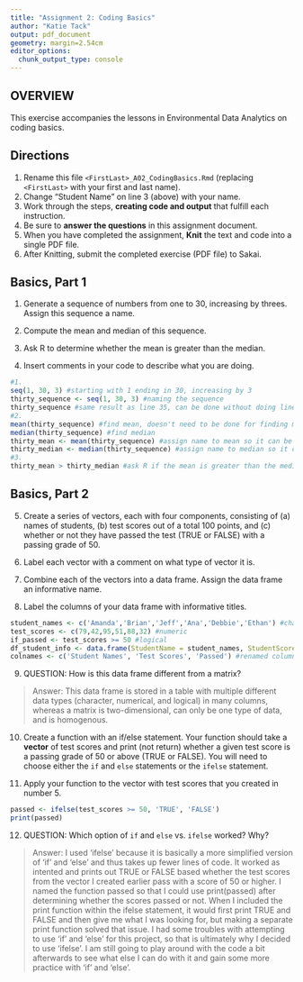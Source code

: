 ```yaml
---
title: "Assignment 2: Coding Basics"
author: "Katie Tack"
output: pdf_document
geometry: margin=2.54cm
editor_options: 
  chunk_output_type: console
---
```


## OVERVIEW

This exercise accompanies the lessons in Environmental Data Analytics on coding basics.

## Directions

1.  Rename this file `<FirstLast>_A02_CodingBasics.Rmd` (replacing `<FirstLast>` with your first and last name).
2.  Change "Student Name" on line 3 (above) with your name.
3.  Work through the steps, **creating code and output** that fulfill each instruction.
4.  Be sure to **answer the questions** in this assignment document.
5.  When you have completed the assignment, **Knit** the text and code into a single PDF file.
6.  After Knitting, submit the completed exercise (PDF file) to Sakai.

## Basics, Part 1

1.  Generate a sequence of numbers from one to 30, increasing by threes. Assign this sequence a name.

2.  Compute the mean and median of this sequence.

3.  Ask R to determine whether the mean is greater than the median.

4.  Insert comments in your code to describe what you are doing.

```r
#1. 
seq(1, 30, 3) #starting with 1 ending in 30, increasing by 3
thirty_sequence <- seq(1, 30, 3) #naming the sequence
thirty_sequence #same result as line 35, can be done without doing line 35 first
#2. 
mean(thirty_sequence) #find mean, doesn't need to be done for finding mean > median
median(thirty_sequence) #find median
thirty_mean <- mean(thirty_sequence) #assign name to mean so it can be used later
thirty_median <- median(thirty_sequence) #assign name to median so it can be used later
#3. 
thirty_mean > thirty_median #ask R if the mean is greater than the median
```

## Basics, Part 2

5.  Create a series of vectors, each with four components, consisting of (a) names of students, (b) test scores out of a total 100 points, and (c) whether or not they have passed the test (TRUE or FALSE) with a passing grade of 50.

6.  Label each vector with a comment on what type of vector it is.

7.  Combine each of the vectors into a data frame. Assign the data frame an informative name.

8.  Label the columns of your data frame with informative titles.

```r
student_names <- c('Amanda','Brian','Jeff','Ana','Debbie','Ethan') #character
test_scores <- c(79,42,95,51,88,32) #numeric
if_passed <- test_scores >= 50 #logical
df_student_info <- data.frame(StudentName = student_names, StudentScores = test_scores, Passed = if_passed) #combined vectors
colnames <- c('Student Names', 'Test Scores', 'Passed') #renamed columns
```

9.  QUESTION: How is this data frame different from a matrix?

> Answer: This data frame is stored in a table with multiple different data types (character, numerical, and logical) in many columns, whereas a matrix is two-dimensional, can only be one type of data, and is homogenous. 

10. Create a function with an if/else statement. Your function should take a **vector** of test scores and print (not return) whether a given test score is a passing grade of 50 or above (TRUE or FALSE). You will need to choose either the `if` and `else` statements or the `ifelse` statement. 

11. Apply your function to the vector with test scores that you created in number 5.

```r
passed <- ifelse(test_scores >= 50, 'TRUE', 'FALSE')
print(passed)
```

12. QUESTION: Which option of `if` and `else` vs. `ifelse` worked? Why?

> Answer: I used 'ifelse' because it is basically a more simplified version of 'if' and 'else' and thus takes up fewer lines of code. It worked as intented and prints out TRUE or FALSE based whether the test scores from the vector I created earlier pass with a score of 50 or higher. I named the function passed so that I could use print(passed) after determining whether the scores passed or not. When I included the print function within the ifelse statement, it would first print TRUE and FALSE and then give me what I was looking for, but making a separate print function solved that issue. I had some troubles with attempting to use 'if' and 'else' for this project, so that is ultimately why I decided to use 'ifelse'. I am still going to play around with the code a bit afterwards to see what else I can do with it and gain some more practice with 'if' and 'else'.
